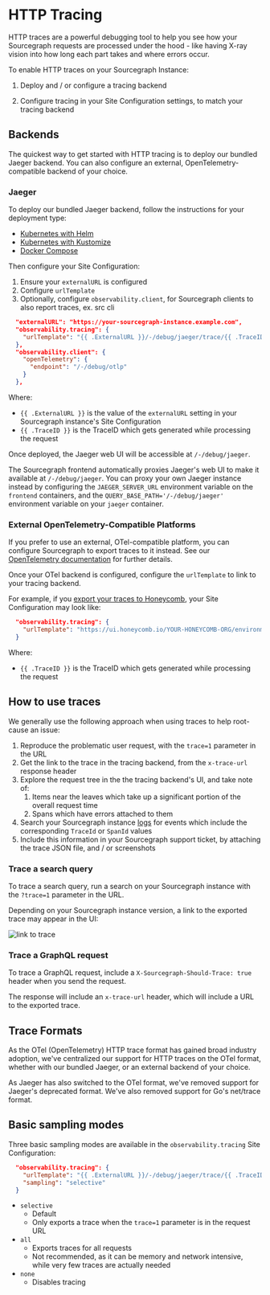 # HTTP Tracing

HTTP traces are a powerful debugging tool to help you see how your Sourcegraph requests are processed under the hood - like having X-ray vision into how long each part takes and where errors occur.

To enable HTTP traces on your Sourcegraph Instance:

1. Deploy and / or configure a tracing backend

2. Configure tracing in your Site Configuration settings, to match your tracing backend

## Backends

The quickest way to get started with HTTP tracing is to deploy our bundled Jaeger backend. You can also configure an external, OpenTelemetry-compatible backend of your choice.

### Jaeger

To deploy our bundled Jaeger backend, follow the instructions for your deployment type:

- [Kubernetes with Helm](/admin/deploy/kubernetes/helm#enable-the-bundled-jaeger-deployment)
- [Kubernetes with Kustomize](/admin/deploy/kubernetes/configure#deploy-opentelemetry-collector-with-jaeger-as-tracing-backend)
- [Docker Compose](/admin/deploy/docker-compose/configuration#enable-http-tracing)

Then configure your Site Configuration:

1. Ensure your `externalURL` is configured
2. Configure `urlTemplate`
3. Optionally, configure `observability.client`, for Sourcegraph clients to also report traces, ex. src cli

```json
  "externalURL": "https://your-sourcegraph-instance.example.com",
  "observability.tracing": {
    "urlTemplate": "{{ .ExternalURL }}/-/debug/jaeger/trace/{{ .TraceID }}"
  },
  "observability.client": {
    "openTelemetry": {
      "endpoint": "/-/debug/otlp"
    }
  },
```

Where:

- `{{ .ExternalURL }}` is the value of the `externalURL` setting in your Sourcegraph instance's Site Configuration
- `{{ .TraceID }}` is the TraceID which gets generated while processing the request

Once deployed, the Jaeger web UI will be accessible at `/-/debug/jaeger`.

The Sourcegraph frontend automatically proxies Jaeger's web UI to make it available at `/-/debug/jaeger`. You can proxy your own Jaeger instance instead by configuring the `JAEGER_SERVER_URL` environment variable on the `frontend` containers, and the `QUERY_BASE_PATH='/-/debug/jaeger'` environment variable on your `jaeger` container.

### External OpenTelemetry-Compatible Platforms

If you prefer to use an external, OTel-compatible platform, you can configure Sourcegraph to export traces to it instead. See our [OpenTelemetry documentation](/admin/observability/opentelemetry) for further details.

Once your OTel backend is configured, configure the `urlTemplate` to link to your tracing backend.

For example, if you [export your traces to Honeycomb](/admin/observability/opentelemetry#otlp-compatible-backends), your Site Configuration may look like:

```json
  "observability.tracing": {
    "urlTemplate": "https://ui.honeycomb.io/YOUR-HONEYCOMB-ORG/environments/YOUR-HONEYCOMB-DATASET/trace?trace_id={{ .TraceID }}"
  }
```

Where:

- `{{ .TraceID }}` is the TraceID which gets generated while processing the request

## How to use traces

We generally use the following approach when using traces to help root-cause an issue:

1. Reproduce the problematic user request, with the `trace=1` parameter in the URL
2. Get the link to the trace in the tracing backend, from the `x-trace-url` response header
3. Explore the request tree in the the tracing backend's UI, and take note of:
   1. Items near the leaves which take up a significant portion of the overall request time
   2. Spans which have errors attached to them
4. Search your Sourcegraph instance [logs](/admin/observability/logs) for events which include the corresponding `TraceId` or `SpanId` values
5. Include this information in your Sourcegraph support ticket, by attaching the trace JSON file, and / or screenshots

### Trace a search query

To trace a search query, run a search on your Sourcegraph instance with the `?trace=1` parameter in the URL.

Depending on your Sourcegraph instance version, a link to the exported trace may appear in the UI:

![link to trace](https://user-images.githubusercontent.com/23356519/184953302-099bcb62-ccdb-4eed-be5d-801b7fe16d97.png)

### Trace a GraphQL request

To trace a GraphQL request, include a `X-Sourcegraph-Should-Trace: true` header when you send the request.

The response will include an `x-trace-url` header, which will include a URL to the exported trace.

## Trace Formats

As the OTel (OpenTelemetry) HTTP trace format has gained broad industry adoption, we've centralized our support for HTTP traces on the OTel format, whether with our bundled Jaeger, or an external backend of your choice.

As Jaeger has also switched to the OTel format, we've removed support for Jaeger's deprecated format.
We've also removed support for Go's net/trace format.

## Basic sampling modes

Three basic sampling modes are available in the `observability.tracing` Site Configuration:

```json
  "observability.tracing": {
    "urlTemplate": "{{ .ExternalURL }}/-/debug/jaeger/trace/{{ .TraceID }}",
    "sampling": "selective"
  }
```

- `selective`
  - Default
  - Only exports a trace when the `trace=1` parameter is in the request URL
- `all`
  - Exports traces for all requests
  - Not recommended, as it can be memory and network intensive, while very few traces are actually needed
- `none`
  - Disables tracing
